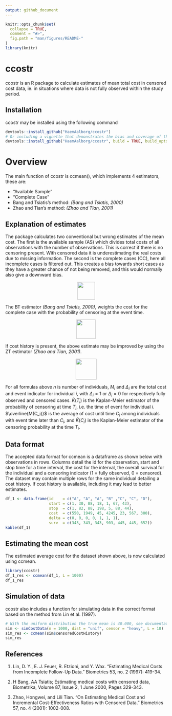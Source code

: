 ```yaml
---
output: github_document
---
```


<!-- README.md is generated from README.Rmd. Please edit that file -->

```r
knitr::opts_chunk$set(
  collapse = TRUE,
  comment = "#>",
  fig.path = "man/figures/README-"
)
library(knitr)
```

# ccostr
ccostr is an R package to calculate estimates of mean total cost in censored cost data, ie. in situations where data is not fully observed within the study period.

## Installation
ccostr may be installed using the following command
```r
devtools::install_github("HaemAalborg/ccostr")
# Or including a vignette that demonstrates the bias and coverage of the estimators
devtools::install_github("HaemAalborg/ccostr", build = TRUE, build_opts = c("--no-resave-data", "--no-manual"))
```

# Overview
The main function of ccostr is ccmean(), which implements 4 estimators, these are:

 - "Available Sample"
 - "Complete Case"
 - Bang and Tsiatis's method: *(Bang and Tsiatis, 2000)*
 - Zhao and Tian's method: *(Zhao and Tian, 2001)*


## Explanation of estimates
The package calculates two conventional but wrong estimates of the mean cost. The first is the available sample (AS) which divides total costs of all observations with the number of observations. This is correct if there is no censoring present. With censored data it is underestimating the real costs due to missing information. The second is the complete cases  (CC), here all incomplete cases is filtered out. This creates a bias towards short cases as they have a greater chance of not being removed, and this would normally also give a downward bias.

<p align="center">
  <img src="img/f1.png" height="55"/>
</p>

The BT estimator *(Bang and Tsiatis, 2000)*, weights the cost for the complete case with the probability of censoring at the event time.

<p align="center">
<img src="img/f2.png" height="60"/>
</p>

If cost history is present, the above estimate may be improved by using the ZT estimator *(Zhao and Tian, 2001)*.

<p align="center">
<img src="img/f3.png" height="65"/>
</p>

For all formulas above $n$ is number of individuals, $M_i$ and $\Delta_i$ are the total cost and event indicator for individual $i$, with $\Delta_i = 1$ or $\Delta_i = 0$ for respectively fully observed and censored cases. $\hat{K}(T_i)$ is the Kaplan-Meier estimator of the probability of censoring at time $T_i$, i.e. the time of event for individual $i$.   $\overline{M(C_i)}$ is the average of cost until time $C_i$ among individuals with event time later than $C_i$, and $\hat{K}(C_i)$ is the Kaplan-Meier estimator of the censoring probability at the time $T_i$.

## Data format
The accepted data format for ccmean is a dataframe as shown below with observations in rows. Columns detail the id for the observation, start and stop time for a time interval, the cost for the interval, the overall survival for the individual and a censoring indicator (1 = fully observed, 0 = censored). The dataset may contain multiple rows for the same individual detailing a cost history. If cost history is available, including it may lead to better estimates.
```r
df_1 <- data.frame(id    = c("A", "A", "A", "B" ,"C", "C", "D"),
                   start = c(1, 30, 88, 18, 1, 67, 43),
                   stop  = c(1, 82, 88, 198, 5, 88, 44),
                   cost  = c(550, 1949, 45, 4245, 23, 567, 300),
                   delta = c(0, 0, 0, 0, 1, 1, 1),
                   surv  = c(343, 343, 343, 903, 445, 445, 652))
kable(df_1)
```

## Estimating the mean cost
The estimated average cost for the dataset shown above, is now calculated using ccmean.
```r
library(ccostr)
df_1_res <- ccmean(df_1, L = 1000)
df_1_res
```

## Simulation of data
ccostr also includes a function for simulating data in the correct format based on the method from Lin et al. (1997).
```r
# With the uniform distribution the true mean is 40.000, see documentation for further details.
sim <- simCostData(n = 1000, dist = "unif", censor = "heavy", L = 10)
sim_res <- ccmean(sim$censoredCostHistory)
sim_res
```


## References

1. Lin, D. Y., E. J. Feuer, R. Etzioni, and Y. Wax. "Estimating Medical Costs from Incomplete Follow-Up Data." Biometrics 53, no. 2 (1997): 419-34.

2. H Bang, AA Tsiatis; Estimating medical costs with censored data, Biometrika, Volume 87, Issue 2, 1 June 2000, Pages 329-343.

3. Zhao, Hongwei, and Lili Tian. "On Estimating Medical Cost and Incremental Cost-Effectiveness Ratios with Censored Data." Biometrics 57, no. 4 (2001): 1002-008.

